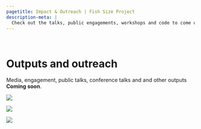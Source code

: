 ```yaml
---
pagetitle: Impact & Outreach | Fish Size Project
description-meta: |
  Check out the talks, public engagements, workshops and code to come out of our lab. 
---
```


::: {.column-screen .hero-img .hero-strip-page}
   
:::

# Outputs and outreach 

::: {.text-center}

Media, engagement, public talks, conference talks and and other outputs **Coming soon**.
:::

::: spacer-2em

:::

:::: {.grid .justify-contents-evenly .align-items-center .gap-3}
::: {.g-col-4 .text-center .img-container}
![](../resources/images/cuttlefishSm.jpg)
:::

::: {.g-col-4 .text-center .img-container}
![](../resources/images/boarfishSm.jpg)
:::

::: {.g-col-4 .text-center .img-container}
![](../resources/images/SeadragonSm.jpg)
:::
::::
